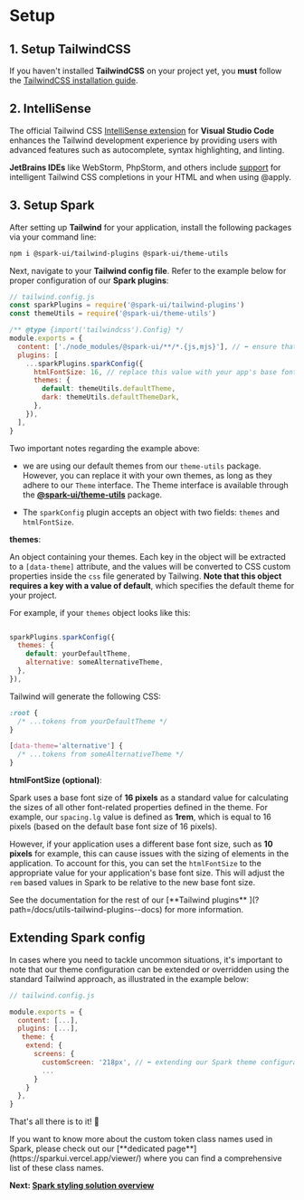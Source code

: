 
<Meta title="Using Spark/Setup" />

# Setup

## 1. Setup TailwindCSS

If you haven't installed **TailwindCSS** on your project yet, you **must** follow the [TailwindCSS installation guide](https://tailwindcss.com/docs/installation).

## 2. IntelliSense

The official Tailwind CSS [IntelliSense extension](https://tailwindcss.com/docs/editor-setup#intelli-sense-for-vs-code) for **Visual Studio Code** enhances the Tailwind development experience by providing users with advanced features such as autocomplete, syntax highlighting, and linting.

**JetBrains IDEs** like WebStorm, PhpStorm, and others include [support](https://www.jetbrains.com/help/webstorm/tailwind-css.html) for intelligent Tailwind CSS completions in your HTML and when using @apply.

## 3. Setup Spark

After setting up **Tailwind** for your application, install the following packages via your command line:

```bash
npm i @spark-ui/tailwind-plugins @spark-ui/theme-utils
```

Next, navigate to your **Tailwind config file**. Refer to the example below for proper configuration of our **Spark plugins**:

```js
// tailwind.config.js
const sparkPlugins = require('@spark-ui/tailwind-plugins')
const themeUtils = require('@spark-ui/theme-utils')

/** @type {import('tailwindcss').Config} */
module.exports = {
  content: ['./node_modules/@spark-ui/**/*.{js,mjs}'], // ⬅️ ensure that the Spark components are scanned
  plugins: [
    ...sparkPlugins.sparkConfig({
      htmlFontSize: 16, // replace this value with your app's base font size if needed (default: 16)
      themes: {
        default: themeUtils.defaultTheme,
        dark: themeUtils.defaultThemeDark,
      },
    }),
  ],
}
```

Two important notes regarding the example above:

- we are using our default themes from our `theme-utils` package. However, you can replace it with your own themes, as long as they adhere to our `Theme` interface.
  The Theme interface is available through the [**@spark-ui/theme-utils**](?path=/docs/utils-theme--docs) package.

- The `sparkConfig` plugin accepts an object with two fields: `themes` and `htmlFontSize`.

**themes**:

An object containing your themes. Each key in the object will be extracted to a `[data-theme]` attribute, and the values will be converted to CSS custom properties inside the `css` file generated by Tailwing. **Note that this object requires a key with a value of default**, which specifies the default theme for your project.

For example, if your `themes` object looks like this:

```js

sparkPlugins.sparkConfig({
  themes: {
    default: yourDefaultTheme,
    alternative: someAlternativeTheme,
  },
}),
```

Tailwind will generate the following CSS:

```css
:root {
  /* ...tokens from yourDefaultTheme */
}

[data-theme='alternative'] {
  /* ...tokens from someAlternativeTheme */
}
```

**htmlFontSize (optional)**:

Spark uses a base font size of **16 pixels** as a standard value for calculating the sizes of all other font-related properties defined in the theme. For example, our `spacing.lg` value is defined as **1rem**, which is equal to 16 pixels (based on the default base font size of 16 pixels).

However, if your application uses a different base font size, such as **10 pixels** for example, this can cause issues with the sizing of elements in the application. To account for this, you can set the `htmlFontSize` to the appropriate value for your application's base font size. This will adjust the `rem` based values in Spark to be relative to the new base font size.

<Callout>
  See the documentation for the rest of our [**Tailwind plugins**
  ](?path=/docs/utils-tailwind-plugins--docs) for more information.
</Callout>

## Extending Spark config

In cases where you need to tackle uncommon situations, it's important to note that our theme configuration can be extended or overridden using the standard Tailwind approach, as illustrated in the example below:

```js
// tailwind.config.js

module.exports = {
  content: [...],
  plugins: [...],
   theme: {
    extend: {
      screens: {
        customScreen: '218px', // ⬅️ extending our Spark theme configuration
        ...
      }
    }
  },
}
```

That's all there is to it! 🎉

<Callout>
  If you want to know more about the custom token class names used in Spark, please check out our
  [**dedicated page**](https://sparkui.vercel.app/viewer/) where you can find a comprehensive list
  of these class names.
</Callout>

**Next: [Spark styling solution overview](?path=/docs/using-spark-styling-overview--docs#overview-of-spark-styling-solution)**

